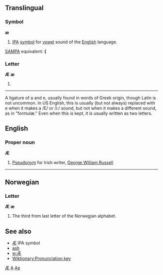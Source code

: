 

==Translingual==
===Symbol===
'''æ'''
#[[w:International_Phonetic_Alphabet|IPA]] [[symbol]] for [[vowel]] sound of the [[English]] language.
[[SAMPA]] equivalent: '''{'''

===Letter===
'''Æ'''  '''æ'''

#
----
A ligature of a and e, usually found in words of Greek origin, though Latin is not uncommon.  In US English, this is usually (but not always) replaced with e when it makes a /E/ or /i:/ sound, but not when it makes a different sound, as in "formulæ."  Even when this is kept, it is usually written as two letters.

==English==
===Proper noun===
'''Æ'''
#[[pseudonym|Pseudonym]] for Irish writer, [[w:George William Russell|George William Russell]]  

----
==Norwegian==
===Letter===
'''Æ'''  '''æ'''
#The third from last letter of the Norwegian alphabet.


[[Category:Latin letters|Æ]]
[[Category:IPA symbols|A]]

==See also==
*[[Æ]] IPA symbol
*[[ash]]
*[[w:Æ]]
*[[Wiktionary:Pronunciation key]]

[[Category:Latin letters|Ae]]